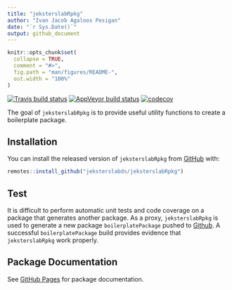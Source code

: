```yaml
---
title: "jeksterslabRpkg"
author: "Ivan Jacob Agaloos Pesigan"
date: "`r Sys.Date()`"
output: github_document
---
```


<!-- README.md is generated from README.Rmd. Please edit that file -->

```r
knitr::opts_chunk$set(
  collapse = TRUE,
  comment = "#>",
  fig.path = "man/figures/README-",
  out.width = "100%"
)
```

<!-- badges: start -->
[![Travis build status](https://travis-ci.com/jeksterslabds/jeksterslabRpkg.svg?branch=master)](https://travis-ci.com/jeksterslabds/jeksterslabRpkg)
[![AppVeyor build status](https://ci.appveyor.com/api/projects/status/github/jeksterslabds/jeksterslabRpkg?branch=master&svg=true)](https://ci.appveyor.com/project/jeksterslabds/jeksterslabRpkg)
[![codecov](https://codecov.io/github/jeksterslabds/jeksterslabRpkg/branch/master/graphs/badge.svg)](https://codecov.io/github/jeksterslabds/jeksterslabRpkg)
<!-- badges: end -->

The goal of `jeksterslabRpkg` is to provide useful utility functions
to create a boilerplate package.

## Installation

You can install the released version of `jeksterslabRpkg` from [GitHub](https://github.com/jeksterslabds/jeksterslabRpkg) with:

```r
remotes::install_github("jeksterslabds/jeksterslabRpkg")
```

## Test

It is difficult to perform automatic unit tests and code coverage
on a package that generates another package.
As a proxy,
`jeksterslabRpkg` is used to generate a new package `boilerplatePackage`
pushed to [Github](https://github.com/jeksterslabds/boilerplatePackage/).
A successful `boilerplatePackage` build
provides evidence that `jeksterslabRpkg` work properly.

## Package Documentation

See [GitHub Pages](https://jeksterslabds.github.io/jeksterslabRpkg/index.html)
for package documentation.
